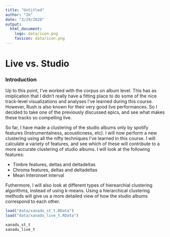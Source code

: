```yaml
---
title: "Untitled"
author: "Ik"
date: "3/29/2020"
output: 
  html_document:
    logo: data/icon.png
    favicon: data/icon.png
---
```



Live vs. Studio {.storyboard}
===

### Introduction

Up to this point, I've worked with the corpus on album level. This has as imiplication that I didn't really have a fitting place to do some of the nice track-level visualizations and analyses I've learned during this course. However, Rush is also known for their very good live performances. So I decided to take one of the previously discussed epics, and see what makes these tracks so compelling live. 

So far, I have made a clustering of the studio albums only by spotify features (Instrumentalness, acousticness, etc). I will now perform a new clustering using all the nifty techniques I've learned in this course. I will calculate a variety of features, and see which of these will contribute to a more accurate clustering of studio albums. I will look at the following features:

* Timbre features, deltas and deltadeltas
* Chroma features, deltas and deltadeltas
* Mean Interonset interval

Futhermore, I will also look at different types of hierearchial clustering algorithms, instead of using k-means. Using a hierarchical clustering methods will give us a more detailed view of how the studio albums correspond to each other. 

```r
load("data/xanadu_st_t.RData")
load("data/xanadu_live_t.RData")

xanadu_st_t 
xanadu_live_t 
```
